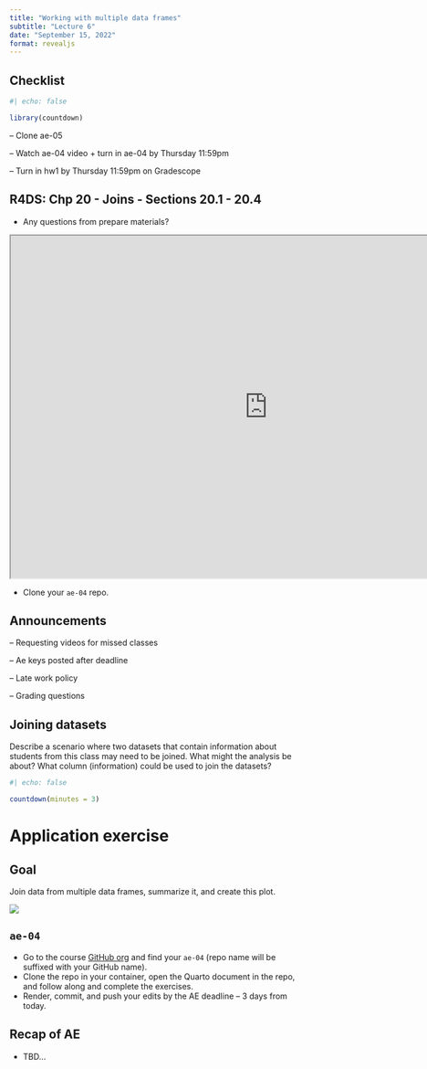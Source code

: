 ```yaml
---
title: "Working with multiple data frames"
subtitle: "Lecture 6"
date: "September 15, 2022"
format: revealjs
---
```


## Checklist

```r
#| echo: false

library(countdown)
```

-- Clone ae-05 

-- Watch ae-04 video + turn in ae-04 by Thursday 11:59pm

-- Turn in hw1 by Thursday 11:59pm on Gradescope 

## R4DS: Chp 20 - Joins - Sections 20.1 - 20.4

-   Any questions from prepare materials?

```{=html}
<iframe src="https://app.sli.do/event/42LZs9cfGudq7ajPBjzCCb" width="900" height="600"></iframe>
```
-   Clone your `ae-04` repo.

## Announcements

--   Requesting videos for missed classes

--   Ae keys posted after deadline 

--   Late work policy 

--   Grading questions

## Joining datasets

::: question
Describe a scenario where two datasets that contain information about students from this class may need to be joined.
What might the analysis be about?
What column (information) could be used to join the datasets?
:::

```r
#| echo: false

countdown(minutes = 3)
```

# Application exercise

## Goal

Join data from multiple data frames, summarize it, and create this plot.

![](images/06/aquaculture-production-by-continent.png){fig-align="center"}

## `ae-04`

::: appex
-   Go to the course [GitHub org](https://github.com/sta199-f22-1) and find your `ae-04` (repo name will be suffixed with your GitHub name).
-   Clone the repo in your container, open the Quarto document in the repo, and follow along and complete the exercises.
-   Render, commit, and push your edits by the AE deadline -- 3 days from today.
:::

## Recap of AE {.smaller}

-   TBD...
